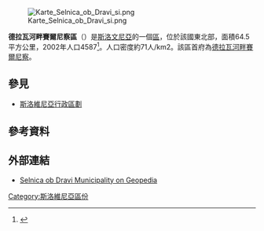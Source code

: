 [[File:Karte_Selnica_ob_Dravi_si.png|thumb]]

'''德拉瓦河畔賽爾尼察區'''（{{lang-sl|Selnica ob Dravi}}）是[[斯洛文尼亞|斯洛文尼亞]]的一個[[斯洛維尼亞行政區劃|區]]，位於該國東北部，面積64.5平方公里，2002年人口4587<ref>{{Cite web |url=http://www.stat.si/popis2002/en/ |title=Statistical Office of the Republic of Slovenia, census of 2002 |accessdate=2017-03-16 |archive-date=2016-12-18 |archive-url=https://web.archive.org/web/20161218144633/http://www.stat.si/popis2002/en/ |dead-url=no }}</ref>。人口密度約71人/km2。該區首府為[[德拉瓦河畔賽爾尼察|德拉瓦河畔賽爾尼察]]。

==參見==
*[[斯洛維尼亞行政區劃|斯洛維尼亞行政區劃]]

==參考資料==
{{Reflist}}

==外部連結==
*[http://www.geopedia.si/Geopedia_en.html#L408_F178_T105_vF_b4_x536956.656_y161222.5_s12 Selnica ob Dravi Municipality on Geopedia] {{Wayback|url=http://www.geopedia.si/Geopedia_en.html#L408_F178_T105_vF_b4_x536956.656_y161222.5_s12 |date=20120620155109 }}

{{Slovenia-geo-stub}}
[[Category:斯洛維尼亞區份|Category:斯洛維尼亞區份]]